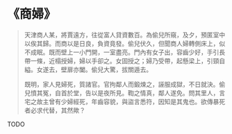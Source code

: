 # 《商婦》

> 天津商人某，將賈遠方，往從富人貸資數百。為偷兒所窺，及夕，預匿室中以俟其歸。而商以是日良，負資竟發。偷兒伏久，但聞商人婦轉側床上，似不成眠。既而壁上一小門開，一室盡亮。門內有女子出，容齒少好，手引長帶一條，近榻授婦，婦以手卻之。女固授之；婦乃受帶，起懸梁上，引頸自縊。女遂去，壁扉亦闔。偷兒大驚，拔關遁去。
>
> 既明，家人見婦死，質諸官。官拘鄰人而鍛煉之，誣服成獄，不日就決。偷兒憤其冤，自首於堂，告以是夜所見。鞫之情真，鄰人遂免。問其里人，言宅之故主曾有少婦經死，年齒容貌，與盜言悉符，因知是其鬼也。欲傳暴死者必求代替，其然歟？

TODO
